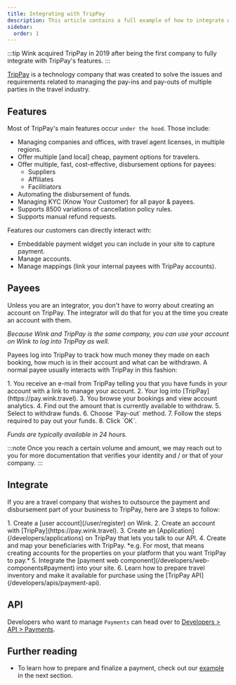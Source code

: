 ```yaml
---
title: Integrating with TripPay
description: This article contains a full example of how to integrate with and let TripPay handle the payment for you.
sidebar:
  order: 1
---
```



:::tip
Wink acquired TripPay in 2019 after being the first company to fully integrate with TripPay's features.
:::

[TripPay](https://pay.wink.travel) is a technology company that was created to solve the issues and requirements related to managing the pay-ins and pay-outs of multiple parties in the travel industry. 

## Features

Most of TripPay's main features occur `under the hood`. Those include:

- Managing companies and offices, with travel agent licenses, in multiple regions.
- Offer multiple [and local] cheap, payment options for travelers.
- Offer multiple, fast, cost-effective, disbursement options for payees: 
    - Suppliers
    - Affiliates
    - Facilitiators
- Automating the disbursement of funds.
- Managing KYC (Know Your Customer) for all payor & payees. 
- Supports 8500 variations of cancellation policy rules.
- Supports manual refund requests.

Features our customers can directly interact with:

- Embeddable payment widget you can include in your site to capture payment.
- Manage accounts.
- Manage mappings (link your internal payees with TripPay accounts).

## Payees

Unless you are an integrator, you don't have to worry about creating an account on TripPay. The integrator will do that for you at the time you create an account with them. 

*Because Wink and TripPay is the same company, you can use your account on Wink to log into TripPay as well.*

Payees log into TripPay to track how much money they made on each booking, how much is in their account and what can be withdrawn. 
A normal payee usually interacts with TripPay in this fashion:

<Steps>
1. You receive an e-mail from TripPay telling you that you have funds in your account with a link to manage your account.
2. Your log into [TripPay](https://pay.wink.travel).
3. You browse your bookings and view account analytics.
4. Find out the amount that is currently available to withdraw.
5. Select to withdraw funds.
6. Choose `Pay-out` method.
7. Follow the steps required to pay out your funds.
8. Click `OK`.
</Steps>

*Funds are typically available in 24 hours.*

:::note
Once you reach a certain volume and amount, we may reach out to you for more documentation that verifies your identity and / or that of your company.
:::

## Integrate

If you are a travel company that wishes to outsource the payment and disbursement part of your business to TripPay, here are 3 steps to follow:

<Steps>
1. Create a [user account](/user/register) on Wink.
2. Create an account with [TripPay](https://pay.wink.travel).
3. Create an [Application](/developers/applications) on TripPay that lets you talk to our API.
4. Create and map your beneficiaries with TripPay. *e.g. For most, that means creating accounts for the properties on your platform that you want TripPay to pay.*
5. Integrate the [payment web component](/developers/web-components#payment) into your site.
6. Learn how to prepare travel inventory and make it available for purchase using the [TripPay API](/developers/apis/payment-api).
</Steps>

## API

Developers who want to manage `Payments` can head over to [Developers > API > Payments](/developers/apis/#payment-api).

## Further reading

- To learn how to prepare and finalize a payment, check out our [example](/payment/example) in the next section.
